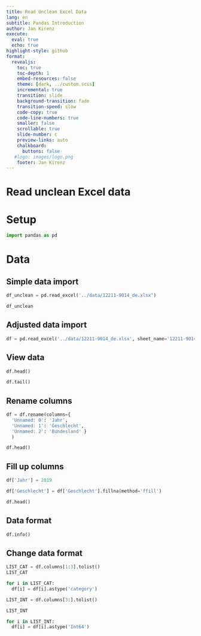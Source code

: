```yaml
---
title: Read Unclean Excel Data 
lang: en
subtitle: Pandas Introduction
author: Jan Kirenz
execute:
  eval: true
  echo: true
highlight-style: github
format:
  revealjs: 
    toc: true
    toc-depth: 1
    embed-resources: false
    theme: [dark, ../custom.scss]  
    incremental: true
    transition: slide
    background-transition: fade
    transition-speed: slow
    code-copy: true
    code-line-numbers: true
    smaller: false
    scrollable: true
    slide-number: c
    preview-links: auto
    chalkboard: 
      buttons: false
   #logo: images/logo.png
    footer: Jan Kirenz
---
```


# Read unclean Excel data

# Setup

```python
import pandas as pd
```


# Data


## Simple data import

```python
df_unclean = pd.read_excel('../data/12211-9014_de.xlsx')
```

```python
df_unclean
```


## Adjusted data import

```python

df = pd.read_excel('../data/12211-9014_de.xlsx', sheet_name='12211-9014', skiprows=[0,1,2,3], skipfooter=20, na_values='/', thousands='.', decimal=',')
```


## View data

```python
df.head()
```

```python
df.tail()
```


## Rename columns

```python
df = df.rename(columns={
  'Unnamed: 0': 'Jahr',
  'Unnamed: 1': 'Geschlecht',
  'Unnamed: 2': 'Bundesland' }
  )

df.head()

```

## Fill up columns


```python
df['Jahr'] = 2019

```

```python
df['Geschlecht'] = df['Geschlecht'].fillna(method='ffill')

df.head()
```

## Data format

```python
df.info()
```

## Change data format


```python
LIST_CAT = df.columns[1:3].tolist()
LIST_CAT
```

```python
for i in LIST_CAT:
  df[i] = df[i].astype('category')
```


```python
LIST_INT = df.columns[3:].tolist()

LIST_INT
```


```python
for i in LIST_INT:
  df[i] = df[i].astype('Int64')
```
